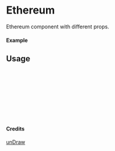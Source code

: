 
<Meta of={Ethereum} title="unDraw/Ethereum" />

# Ethereum

Ethereum component with different props.

#### Example

<Canvas of={Ethereum.Primary} />

## Usage

```ts
import { Ethereum } from "yadl-ui";

const Example = () => {
  return (
      <Ethereum />
  );
};

export default Example;
```

#### Credits
[unDraw](https://undraw.co/illustrations)
